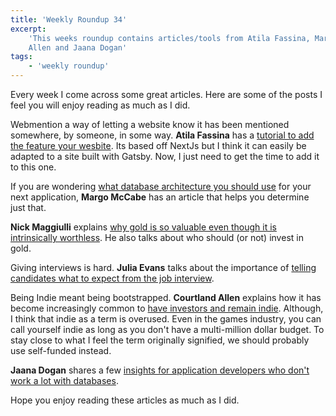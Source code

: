 ```yaml
---
title: 'Weekly Roundup 34'
excerpt:
    'This weeks roundup contains articles/tools from Atila Fassina, Margo McCabe, Nick Maggiulli, Julia Evans, Courtland
    Allen and Jaana Dogan'
tags:
    - 'weekly roundup'
---
```


Every week I come across some great articles. Here are some of the posts I feel you will enjoy reading as much as I did.

Webmention a way of letting a website know it has been mentioned somewhere, by someone, in some way. **Atila Fassina**
has a [tutorial to add the feature your wesbite](https://css-tricks.com/jumping-into-webmentions-with-nextjs-or-not/).
Its based off NextJs but I think it can easily be adapted to a site built with Gatsby. Now, I just need to get the time
to add it to this one.

If you are wondering
[what database architecture you should use](https://dev.to/harperdb/database-architectures-use-cases-explained-5711) for
your next application, **Margo McCabe** has an article that helps you determine just that.

**Nick Maggiulli** explains
[why gold is so valuable even though it is intrinsically worthless](https://ofdollarsanddata.com/why-is-gold-valuable/).
He also talks about who should (or not) invest in gold.

Giving interviews is hard. **Julia Evans** talks about the importance of
[telling candidates what to expect from the job interview](https://jvns.ca/blog/2020/06/30/tell-candidates-what-to-expect-from-your-job-interviews/).

Being Indie meant being bootstrapped. **Courtland Allen** explains how it has become increasingly common to
[have investors and remain indie](https://www.indiehackers.com/post/indie-doesn-t-mean-bootstrapped-anymore-a88300c012).
Although, I think that indie as a term is overused. Even in the games industry, you can call yourself indie as long as
you don't have a multi-million dollar budget. To stay close to what I feel the term originally signified, we should
probably use self-funded instead.

**Jaana Dogan** shares a few
[insights for application developers who don't work a lot with databases](https://medium.com/@rakyll/things-i-wished-more-developers-knew-about-databases-2d0178464f78).

Hope you enjoy reading these articles as much as I did.
